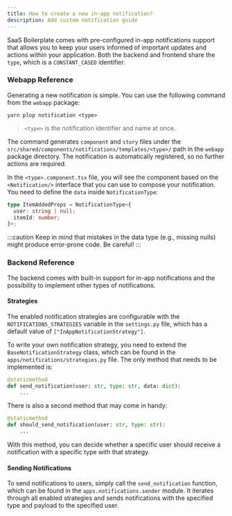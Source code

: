 ```yaml
---
title: How to create a new in-app notification?
description: Add custom notification guide
---
```


SaaS Boilerplate comes with pre-configured in-app notifications support that allows you to keep your users informed of
important updates and actions within your application. Both the backend and frontend share the `type`, which is a
`CONSTANT_CASED` identifier.

### Webapp Reference

Generating a new notification is simple. You can use the following command from the `webapp` package:

```shell
yarn plop notification <type>
```

> `<type>` is the notification identifier and name at once.

The command generates `component` and `story` files under the `src/shared/components/notifications/templates/<type>/`
path in the `webapp` package directory. The notification is automatically registered, so no further actions are
required.

In the `<type>.component.tsx` file, you will see the component based on the `<Notification/>` interface that you can use
to compose your notification. You need to define the `data` inside `NotificationType`:

```typescript
type ItemAddedProps = NotificationType<{
  user: string | null;
  itemId: number;
}>;
```
:::caution
Keep in mind that mistakes in the data type (e.g., missing nulls) might produce error-prone code. Be careful!
:::

### Backend Reference

The backend comes with built-in support for in-app notifications and the possibility to implement other types of
notifications.

#### Strategies

The enabled notification strategies are configurable with the `NOTIFICATIONS_STRATEGIES` variable in the `settings.py`
file, which has a default value of `["InAppNotificationStrategy"]`.

To write your own notification strategy, you need to extend the `BaseNotificationStrategy` class, which can be found in
the `apps/notifications/strategies.py` file. The only method that needs to be implemented is:

```python
@staticmethod
def send_notification(user: str, type: str, data: dict):
    ...
```

There is also a second method that may come in handy:

```python
@staticmethod
def should_send_notification(user: str, type: str):
    ...
```

With this method, you can decide whether a specific user should receive a notification with a specific type with that
strategy.

#### Sending Notifications

To send notifications to users, simply call the `send_notification` function, which can be found in the
`apps.notifications.sender` module. It iterates through all enabled strategies and sends notifications with the
specified type and payload to the specified user.

